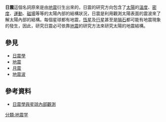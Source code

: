 {{noteTA |G1=Earthquake }}
'''日震'''這個名詞原來是由[[地震|地震]]衍生出來的，日震的研究方向包含了[[太陽|太陽]]的[[溫度|溫度]]、[[密度|密度]]、[[運動|運動]]、[[磁場|磁場]]等等的太陽內部的結構狀況，日震是利用觀測太陽表面的震波來了解太陽內部的結構。每個星球都有地震，[[恆星|恆星]]及[[行星|行星]]甚至是[[隕石|隕石]]都可能有地震現象的發生，因此，研究日震必可依靠[[地震|地震]]的研究方法來研究太陽的地震結構。

== 參見 ==
*[[日震學|日震學]]
*[[地震|地震]]
*[[月震|月震]]
*[[地震波|地震波]]

== 參考資料 ==
*[https://web.archive.org/web/20041212052310/http://vm.nthu.edu.tw/science/shows/sun_interior/sun2.html 日震學與星球內部觀測]
{{太阳}}
{{Earthquake}}

[[分類:地震学|分類:地震学]]
